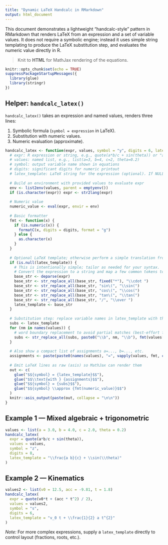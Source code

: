 ```yaml
---
title: "Dynamic LaTeX Handcalc in RMarkdown"
output: html_document
---
```


This document demonstrates a lightweight "handcalc-style" pattern in RMarkdown
that renders LaTeX from an expression and a set of variable values. It does not
require a symbolic engine; instead it uses simple string templating to produce
the LaTeX substitution step, and evaluates the numeric value directly in R.

> Knit to **HTML** for MathJax rendering of the equations.

```r
knitr::opts_chunk$set(echo = TRUE)
suppressPackageStartupMessages({
  library(glue)
  library(stringr)
})
```

## Helper: `handcalc_latex()`

`handcalc_latex()` takes an expression and named values, renders three lines:

1. Symbolic formula (`symbol = expression` in LaTeX).
2. Substitution with numeric values.
3. Numeric evaluation (approximate).

```r
handcalc_latex <- function(expr, values, symbol = "y", digits = 6, latex_template = NULL) {
  # expr: R expression or string, e.g., quote(a*b/c + sin(theta)) or "a*b/c + sin(theta)"
  # values: named list, e.g., list(a=3, b=4, c=2, theta=0.2)
  # symbol: output variable name shown in equations
  # digits: significant digits for numeric printout
  # latex_template: LaTeX string for the expression (optional). If NULL, a naive conversion is attempted.
  
  # Build an environment with provided values to evaluate expr
  env <- list2env(values, parent = emptyenv())
  if (is.character(expr)) expr <- str2lang(expr)
  
  # Numeric value
  numeric_value <- eval(expr, envir = env)
  
  # Basic formatter
  fmt <- function(x) {
    if (is.numeric(x)) {
      formatC(x, digits = digits, format = "g")
    } else {
      as.character(x)
    }
  }
  
  # Optional LaTeX template; otherwise perform a simple translation from R syntax.
  if (is.null(latex_template)) {
    # This is intentionally simple; tailor as needed for your syntax.
    # Convert the expression to a string and map a few common tokens to LaTeX.
    base_str <- deparse(expr)
    base_str <- str_replace_all(base_str, fixed("*"), "\\cdot ")
    base_str <- str_replace_all(base_str, "sin\(", "\\sin(")
    base_str <- str_replace_all(base_str, "cos\(", "\\cos(")
    base_str <- str_replace_all(base_str, "tan\(", "\\tan(")
    base_str <- str_replace_all(base_str, "/", "\\over ")
    latex_template <- base_str
  }
  
  # Substitution step: replace variable names in latex_template with their numeric values
  subs <- latex_template
  for (nm in names(values)) {
    # word boundary replacement to avoid partial matches (best-effort for simple names)
    subs <- str_replace_all(subs, paste0("\\b", nm, "\\b"), fmt(values[[nm]]))
  }
  
  # Also show a compact list of assignments a=..., b=..., etc.
  assignments <- paste(paste0(names(values), "=", vapply(values, fmt, character(1))), collapse = ",\; ")
  
  # Emit LaTeX lines as raw (asis) so MathJax can render them
  out <- c(
    glue("$${symbol} = {latex_template}$$"),
    glue("$$\\text{with } {assignments}$$"),
    glue("$${symbol} = {subs}$$"),
    glue("$${symbol} \\approx {fmt(numeric_value)}$$")
  )
  knitr::asis_output(paste(out, collapse = "\n\n"))
}
```

## Example 1 — Mixed algebraic + trigonometric

```r
values <- list(a = 3.0, b = 4.0, c = 2.0, theta = 0.2)
handcalc_latex(
  expr = quote(a*b/c + sin(theta)),
  values = values,
  symbol = "z",
  digits = 8,
  latex_template = "\\frac{a b}{c} + \\sin(\\theta)"
)
```

## Example 2 — Kinematics

```r
values2 <- list(v0 = 12.5, acc = -9.81, t = 1.8)
handcalc_latex(
  expr = quote(v0*t + (acc * t^2) / 2),
  values = values2,
  symbol = "s",
  digits = 6,
  latex_template = "v_0 t + \\frac{1}{2} a t^{2}"
)
```

*Note:* For more complex expressions, supply a `latex_template` directly to control layout (fractions, roots, etc.).
